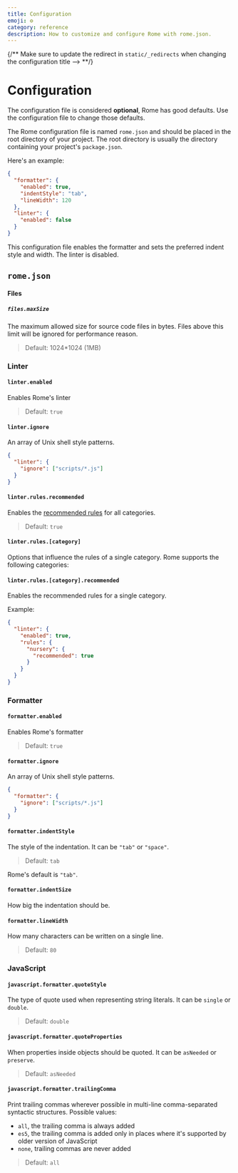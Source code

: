 ```yaml
---
title: Configuration
emoji: ⚙️
category: reference
description: How to customize and configure Rome with rome.json.
---
```



{/** Make sure to update the redirect in `static/_redirects` when changing the configuration title --> **/}

# Configuration

The configuration file is considered **optional**, Rome has good defaults. Use the configuration
file to change those defaults.

The Rome configuration file is named `rome.json` and should be placed in the root directory of your project. The root
directory is usually the directory containing your project's `package.json`.

Here's an example:

```json
{
  "formatter": {
    "enabled": true,
    "indentStyle": "tab",
    "lineWidth": 120
  },
  "linter": {
    "enabled": false
  }
}
```

This configuration file enables the formatter and sets the preferred indent style and width. The linter is disabled.

## `rome.json`

#### Files

##### `files.maxSize`

The maximum allowed size for source code files in bytes. Files above
this limit will be ignored for performance reason.

> Default: 1024*1024 (1MB)

### Linter

#### `linter.enabled`

Enables Rome's linter

> Default: `true`

#### `linter.ignore`

An array of Unix shell style patterns.

```json
{
  "linter": {
    "ignore": ["scripts/*.js"]
  }
}
```

#### `linter.rules.recommended`

Enables the [recommended rules](/lint/rules) for all categories.

> Default: `true`

#### `linter.rules.[category]`

Options that influence the rules of a single category. Rome supports the following categories:

<LintGroups />

#### `linter.rules.[category].recommended`

Enables the recommended rules for a single category.

Example:

```json
{
  "linter": {
    "enabled": true,
    "rules": {
      "nursery": {
        "recommended": true
      }
    }
  }
}
```

### Formatter

#### `formatter.enabled`

Enables Rome's formatter

> Default: `true`

#### `formatter.ignore`

An array of Unix shell style patterns.

```json
{
  "formatter": {
    "ignore": ["scripts/*.js"]
  }
}
```

#### `formatter.indentStyle`

The style of the indentation. It can be `"tab"` or `"space"`.

> Default: `tab`

Rome's default is `"tab"`.

#### `formatter.indentSize`

How big the indentation should be.

#### `formatter.lineWidth`

How many characters can be written on a single line.

> Default: `80`

### JavaScript

#### `javascript.formatter.quoteStyle`

The type of quote used when representing string literals. It can be `single` or `double`.

> Default: `double`

#### `javascript.formatter.quoteProperties`

When properties inside objects should be quoted. It can be `asNeeded` or `preserve`.

> Default: `asNeeded`

#### `javascript.formatter.trailingComma`

Print trailing commas wherever possible in multi-line comma-separated syntactic structures. Possible values:
- `all`, the trailing comma is always added
- `es5`, the trailing comma is added only in places where it's supported by older version of JavaScript
- `none`, trailing commas are never added

> Default: `all`
